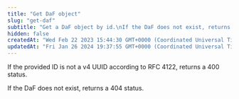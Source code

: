 ```yaml
---
title: "Get DaF object"
slug: "get-daf"
subtitle: "Get a DaF object by id.\nIf the DaF does not exist, returns a 404 status.\nIf the provided ID is not a v4 UUID according to RFC 4122, returns a 400 status."
hidden: false
createdAt: "Wed Feb 22 2023 15:44:30 GMT+0000 (Coordinated Universal Time)"
updatedAt: "Fri Jan 26 2024 19:37:55 GMT+0000 (Coordinated Universal Time)"
---
```

If the provided ID is not a v4 UUID according to RFC 4122, returns a 400 status.

If the DaF does not exist, returns a 404 status.

